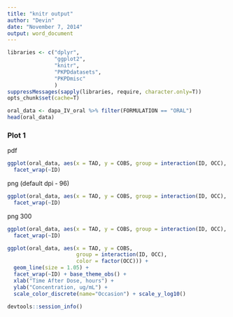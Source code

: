 ```yaml
---
title: "knitr output"
author: "Devin"
date: "November 7, 2014"
output: word_document
---
```


```r
libraries <- c("dplyr",
               "ggplot2",
               "knitr",
               "PKPDdatasets",
               "PKPDmisc"
               )
suppressMessages(sapply(libraries, require, character.only=T))
opts_chunk$set(cache=T)
```

```r
oral_data <- dapa_IV_oral %>% filter(FORMULATION == "ORAL")
head(oral_data)
```

### Plot 1

pdf 
```r
ggplot(oral_data, aes(x = TAD, y = COBS, group = interaction(ID, OCC), color = factor(OCC))) + geom_line() + 
  facet_wrap(~ID)
```

png (default dpi - 96)
```r
ggplot(oral_data, aes(x = TAD, y = COBS, group = interaction(ID, OCC), color = factor(OCC))) + geom_line() + 
  facet_wrap(~ID)
```

png 300
```r
ggplot(oral_data, aes(x = TAD, y = COBS, group = interaction(ID, OCC), color = factor(OCC))) + geom_line() + 
  facet_wrap(~ID)
```


```r
ggplot(oral_data, aes(x = TAD, y = COBS, 
                      group = interaction(ID, OCC), 
                      color = factor(OCC))) + 
  geom_line(size = 1.05) + 
  facet_wrap(~ID) + base_theme_obs() +
  xlab("Time After Dose, hours") +
  ylab("Concentration, ug/mL") +
  scale_color_discrete(name="Occasion") + scale_y_log10()
```

```r
devtools::session_info()
```

